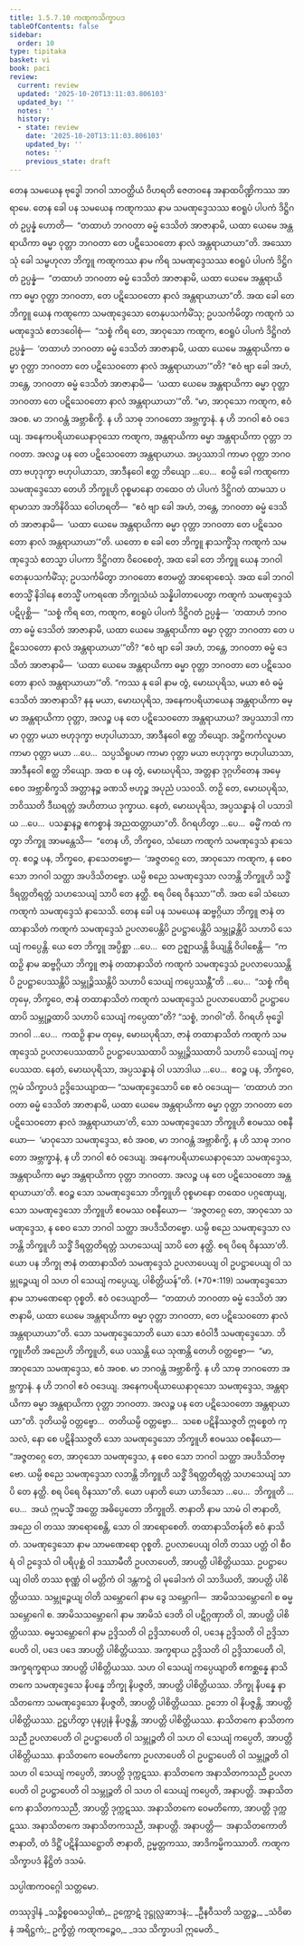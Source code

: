 ```yaml
---
title: 1.5.7.10 ကဏ္ဋကသိက္ခာပဒ
tableOfContents: false
sidebar:
  order: 10
type: tipitaka
basket: vi
book: paci
review:
  current: review
  updated: '2025-10-20T13:11:03.806103'
  updated_by: ''
  notes: ''
  history:
  - state: review
    date: '2025-10-20T13:11:03.806103'
    updated_by: ''
    notes: ''
    previous_state: draft
---
```



<DynamicBreadcrumb />


<ReviewStatus review={frontmatter.review} showDetails={true} />

<HypothesisAnnotation frontmatter={frontmatter} />

<Division number="428" book="paci" e="ch" v="2" p="181">

<Paragraph number="1279" book="paci">
တေန သမယေန ဗုဒ္ဓေါ ဘဂဝါ သာဝတ္ထိယံ ဝိဟရတိ ဇေတဝနေ အနာထပိဏ္ဍိကဿ အာရာမေ. တေန ခေါ ပန သမယေန ကဏ္ဋကဿ နာမ သမဏုဒ္ဒေသဿ ဧဝရူပံ ပါပကံ ဒိဋ္ဌိဂတံ ဥပ္ပန္နံ ဟောတိ—  “တထာဟံ ဘဂဝတာ ဓမ္မံ ဒေသိတံ အာဇာနာမိ, ယထာ ယေမေ အန္တရာယိကာ ဓမ္မာ ဝုတ္တာ ဘဂဝတာ တေ ပဋိသေဝတော နာလံ အန္တရာယာယာ”တိ. အဿောသုံ ခေါ သမ္ဗဟုလာ ဘိက္ခူ ကဏ္ဋကဿ နာမ ကိရ သမဏုဒ္ဒေသဿ ဧဝရူပံ ပါပကံ ဒိဋ္ဌိဂတံ ဥပ္ပန္နံ—  “တထာဟံ ဘဂဝတာ ဓမ္မံ ဒေသိတံ အာဇာနာမိ, ယထာ ယေမေ အန္တရာယိကာ ဓမ္မာ ဝုတ္တာ ဘဂဝတာ, တေ ပဋိသေဝတော နာလံ အန္တရာယာယာ”တိ. အထ ခေါ တေ ဘိက္ခူ ယေန ကဏ္ဋကော သမဏုဒ္ဒေသော တေနုပသင်္ကမိံသု; ဥပသင်္ကမိတွာ ကဏ္ဋကံ သမဏုဒ္ဒေသံ ဧတဒဝေါစုံ—  “သစ္စံ ကိရ တေ, အာဝုသော ကဏ္ဋက, ဧဝရူပံ ပါပကံ ဒိဋ္ဌိဂတံ ဥပ္ပန္နံ—  ‘တထာဟံ ဘဂဝတာ ဓမ္မံ ဒေသိတံ အာဇာနာမိ, ယထာ ယေမေ အန္တရာယိကာ ဓမ္မာ ဝုတ္တာ ဘဂဝတာ တေ ပဋိသေဝတော နာလံ အန္တရာယာယာ’”တိ? “ဧဝံ ဗျာ ခေါ အဟံ, ဘန္တေ, ဘဂဝတာ ဓမ္မံ ဒေသိတံ အာဇာနာမိ—  ‘ယထာ ယေမေ အန္တရာယိကာ ဓမ္မာ ဝုတ္တာ ဘဂဝတာ တေ ပဋိသေဝတော နာလံ အန္တရာယာယာ’”တိ.
</Paragraph>

<Paragraph number="1280" book="paci">
“မာ, အာဝုသော ကဏ္ဋက, ဧဝံ အဝစ. မာ ဘဂဝန္တံ အဗ္ဘာစိက္ခိ. န ဟိ သာဓု ဘဂဝတော အဗ္ဘက္ခာနံ. န ဟိ ဘဂဝါ ဧဝံ ဝဒေယျ. အနေကပရိယာယေနာဝုသော ကဏ္ဋက, အန္တရာယိကာ ဓမ္မာ အန္တရာယိကာ ဝုတ္တာ ဘဂဝတာ. အလဉ္စ ပန တေ ပဋိသေဝတော အန္တရာယာယ. အပ္ပဿာဒါ ကာမာ ဝုတ္တာ ဘဂဝတာ ဗဟုဒုက္ခာ ဗဟုပါယာသာ, အာဒီနဝေါ ဧတ္ထ ဘိယျော …ပေ…  ဧဝမ္ပိ ခေါ ကဏ္ဋကော သမဏုဒ္ဒေသော တေဟိ ဘိက္ခူဟိ ဝုစ္စမာနော တထေဝ တံ ပါပကံ ဒိဋ္ဌိဂတံ ထာမသာ ပရာမာသာ အဘိနိဝိဿ ဝေါဟရတိ—  “ဧဝံ ဗျာ ခေါ အဟံ, ဘန္တေ, ဘဂဝတာ ဓမ္မံ ဒေသိတံ အာဇာနာမိ—  ‘ယထာ ယေမေ အန္တရာယိကာ ဓမ္မာ ဝုတ္တာ ဘဂဝတာ တေ ပဋိသေဝတော နာလံ အန္တရာယာယာ’”တိ.
</Paragraph>

<Paragraph number="1281" book="paci">
ယတော စ ခေါ တေ ဘိက္ခူ နာသက္ခိံသု ကဏ္ဋကံ သမဏုဒ္ဒေသံ ဧတသ္မာ ပါပကာ ဒိဋ္ဌိဂတာ ဝိဝေစေတုံ, အထ ခေါ တေ ဘိက္ခူ ယေန ဘဂဝါ တေနုပသင်္ကမိံသု; ဥပသင်္ကမိတွာ ဘဂဝတော ဧတမတ္ထံ အာရောစေသုံ. အထ ခေါ ဘဂဝါ ဧတသ္မိံ နိဒါနေ ဧတသ္မိံ ပကရဏေ ဘိက္ခုသံဃံ သန္နိပါတာပေတွာ ကဏ္ဋကံ သမဏုဒ္ဒေသံ ပဋိပုစ္ဆိ—  “သစ္စံ ကိရ တေ, ကဏ္ဋက, ဧဝရူပံ ပါပကံ ဒိဋ္ဌိဂတံ ဥပ္ပန္နံ—  ‘တထာဟံ ဘဂဝတာ ဓမ္မံ ဒေသိတံ အာဇာနာမိ, ယထာ ယေမေ အန္တရာယိကာ ဓမ္မာ ဝုတ္တာ ဘဂဝတာ တေ ပဋိသေဝတော နာလံ အန္တရာယာယာ’”တိ? “ဧဝံ ဗျာ ခေါ အဟံ, ဘန္တေ, ဘဂဝတာ ဓမ္မံ ဒေသိတံ အာဇာနာမိ—  ‘ယထာ ယေမေ အန္တရာယိကာ ဓမ္မာ ဝုတ္တာ ဘဂဝတာ တေ ပဋိသေဝတော နာလံ အန္တရာယာယာ’”တိ.
</Paragraph>

<Paragraph number="1282" book="paci">
“ကဿ နု ခေါ နာမ တွံ, မောဃပုရိသ, မယာ ဧဝံ ဓမ္မံ ဒေသိတံ အာဇာနာသိ? နနု မယာ, မောဃပုရိသ, အနေကပရိယာယေန အန္တရာယိကာ ဓမ္မာ အန္တရာယိကာ ဝုတ္တာ, အလဉ္စ ပန တေ ပဋိသေဝတော အန္တရာယာယ? အပ္ပဿာဒါ ကာမာ ဝုတ္တာ မယာ ဗဟုဒုက္ခာ ဗဟုပါယာသာ, အာဒီနဝေါ ဧတ္ထ ဘိယျော. အဋ္ဌိကင်္ကလူပမာ ကာမာ ဝုတ္တာ မယာ …ပေ…  သပ္ပသိရူပမာ ကာမာ ဝုတ္တာ မယာ ဗဟုဒုက္ခာ ဗဟုပါယာသာ, အာဒီနဝေါ ဧတ္ထ ဘိယျော. အထ စ ပန တွံ, မောဃပုရိသ, အတ္တနာ ဒုဂ္ဂဟိတေန အမှေ စေဝ အဗ္ဘာစိက္ခသိ အတ္တာနဉ္စ ခဏသိ ဗဟုဉ္စ အပုညံ ပသဝသိ. တဉှိ တေ, မောဃပုရိသ, ဘဝိဿတိ ဒီဃရတ္တံ အဟိတာယ ဒုက္ခာယ. နေတံ, မောဃပုရိသ, အပ္ပသန္နာနံ ဝါ ပသာဒါယ …ပေ…  ပသန္နာနဉ္စ ဧကစ္စာနံ အညထတ္တာယာ”တိ. ဝိဂရဟိတွာ …ပေ…  ဓမ္မိံ ကထံ ကတွာ ဘိက္ခူ အာမန္တေသိ—  “တေန ဟိ, ဘိက္ခဝေ, သံဃော ကဏ္ဋကံ သမဏုဒ္ဒေသံ နာသေတု. ဧဝဉ္စ ပန, ဘိက္ခဝေ, နာသေတဗ္ဗော—  ‘အဇ္ဇတဂ္ဂေ တေ, အာဝုသော ကဏ္ဋက, န စေဝ သော ဘဂဝါ သတ္ထာ အပဒိသိတဗ္ဗော. ယမ္ပိ စညေ သမဏုဒ္ဒေသာ လဘန္တိ ဘိက္ခူဟိ သဒ္ဓိံ ဒိရတ္တတိရတ္တံ သဟသေယျံ သာပိ တေ နတ္ထိ. စရ ပိရေ ဝိနဿာ’”တိ. အထ ခေါ သံဃော ကဏ္ဋကံ သမဏုဒ္ဒေသံ နာသေသိ.
</Paragraph>

<Paragraph number="1283" book="paci">
တေန ခေါ ပန သမယေန ဆဗ္ဗဂ္ဂိယာ ဘိက္ခူ ဇာနံ တထာနာသိတံ ကဏ္ဋကံ သမဏုဒ္ဒေသံ ဥပလာပေန္တိပိ ဥပဋ္ဌာပေန္တိပိ သမ္ဘုဉ္ဇန္တိပိ သဟာပိ သေယျံ ကပ္ပေန္တိ. ယေ တေ ဘိက္ခူ အပ္ပိစ္ဆာ …ပေ…  တေ ဥဇ္ဈာယန္တိ ခိယျန္တိ ဝိပါစေန္တိ—  “ကထဉှိ နာမ ဆဗ္ဗဂ္ဂိယာ ဘိက္ခူ ဇာနံ တထာနာသိတံ ကဏ္ဋကံ သမဏုဒ္ဒေသံ ဥပလာပေဿန္တိပိ ဥပဋ္ဌာပေဿန္တိပိ သမ္ဘုဉ္ဇိဿန္တိပိ သဟာပိ သေယျံ ကပ္ပေဿန္တီ”တိ …ပေ…  “သစ္စံ ကိရ တုမှေ, ဘိက္ခဝေ, ဇာနံ တထာနာသိတံ ကဏ္ဋကံ သမဏုဒ္ဒေသံ ဥပလာပေထာပိ ဥပဋ္ဌာပေထာပိ သမ္ဘုဉ္ဇထာပိ သဟာပိ သေယျံ ကပ္ပေထာ”တိ? “သစ္စံ, ဘဂဝါ”တိ. ဝိဂရဟိ ဗုဒ္ဓေါ ဘဂဝါ …ပေ…  ကထဉှိ နာမ တုမှေ, မောဃပုရိသာ, ဇာနံ တထာနာသိတံ ကဏ္ဋကံ သမဏုဒ္ဒေသံ ဥပလာပေဿထာပိ ဥပဋ္ဌာပေဿထာပိ သမ္ဘုဉ္ဇိဿထာပိ သဟာပိ သေယျံ ကပ္ပေဿထ. နေတံ, မောဃပုရိသာ, အပ္ပသန္နာနံ ဝါ ပသာဒါယ …ပေ…  ဧဝဉ္စ ပန, ဘိက္ခဝေ, ဣမံ သိက္ခာပဒံ ဥဒ္ဒိသေယျာထ—
</Paragraph>

</Division>
<Division number="429" book="paci" e="ch" v="2" p="183">

<Paragraph number="1284" book="paci">
<Emphasis>“သမဏုဒ္ဒေသောပိ စေ ဧဝံ ဝဒေယျ—  ‘တထာဟံ ဘဂဝတာ ဓမ္မံ ဒေသိတံ အာဇာနာမိ, ယထာ ယေမေ အန္တရာယိကာ ဓမ္မာ ဝုတ္တာ ဘဂဝတာ တေ ပဋိသေဝတော နာလံ အန္တရာယာယာ’တိ, သော သမဏုဒ္ဒေသော ဘိက္ခူဟိ ဧဝမဿ ဝစနီယော—  ‘မာဝုသော သမဏုဒ္ဒေသ, ဧဝံ အဝစ, မာ ဘဂဝန္တံ အဗ္ဘာစိက္ခိ, န ဟိ သာဓု ဘဂဝတော အဗ္ဘက္ခာနံ, န ဟိ ဘဂဝါ ဧဝံ ဝဒေယျ. အနေကပရိယာယေနာဝုသော သမဏုဒ္ဒေသ, အန္တရာယိကာ ဓမ္မာ အန္တရာယိကာ ဝုတ္တာ ဘဂဝတာ. အလဉ္စ ပန တေ ပဋိသေဝတော အန္တရာယာယာ’တိ. ဧဝဉ္စ သော သမဏုဒ္ဒေသော ဘိက္ခူဟိ ဝုစ္စမာနော တထေဝ ပဂ္ဂဏှေယျ, သော သမဏုဒ္ဒေသော ဘိက္ခူဟိ ဧဝမဿ ဝစနီယော—  ‘အဇ္ဇတဂ္ဂေ တေ, အာဝုသော သမဏုဒ္ဒေသ, န စေဝ သော ဘဂဝါ သတ္ထာ အပဒိသိတဗ္ဗော. ယမ္ပိ စညေ သမဏုဒ္ဒေသာ လဘန္တိ ဘိက္ခူဟိ သဒ္ဓိံ ဒိရတ္တတိရတ္တံ သဟသေယျံ သာပိ တေ နတ္ထိ. စရ ပိရေ ဝိနဿာ’တိ. ယော ပန ဘိက္ခု ဇာနံ တထာနာသိတံ သမဏုဒ္ဒေသံ ဥပလာပေယျ ဝါ ဥပဋ္ဌာပေယျ ဝါ သမ္ဘုဉ္ဇေယျ ဝါ သဟ ဝါ သေယျံ ကပ္ပေယျ, ပါစိတ္တိယန်”</Emphasis>တိ. (*70*:<Emphasis>119</Emphasis>)
</Paragraph>

</Division>
<Division number="430" book="paci" e="ch" v="2" p="183">

<Paragraph number="1285" book="paci">
<Emphasis>သမဏုဒ္ဒေသော</Emphasis> နာမ သာမဏေရော ဝုစ္စတိ.
</Paragraph>

<Paragraph number="1286" book="paci">
<Emphasis>ဧဝံ ဝဒေယျာ</Emphasis>တိ—  “တထာဟံ ဘဂဝတာ ဓမ္မံ ဒေသိတံ အာဇာနာမိ, ယထာ ယေမေ အန္တရာယိကာ ဓမ္မာ ဝုတ္တာ ဘဂဝတာ, တေ ပဋိသေဝတော နာလံ အန္တရာယာယာ”တိ.
</Paragraph>

<Paragraph number="1287" book="paci">
<Emphasis>သော သမဏုဒ္ဒေသော</Emphasis>တိ ယော သော ဧဝံဝါဒီ သမဏုဒ္ဒေသော.
</Paragraph>

<Paragraph number="1288" book="paci">
<Emphasis>ဘိက္ခူဟီ</Emphasis>တိ အညေဟိ ဘိက္ခူဟိ, ယေ ပဿန္တိ ယေ သုဏန္တိ တေဟိ ဝတ္တဗ္ဗော—  “မာ, အာဝုသော သမဏုဒ္ဒေသ, ဧဝံ အဝစ. မာ ဘဂဝန္တံ အဗ္ဘာစိက္ခိ. န ဟိ သာဓု ဘဂဝတော အဗ္ဘက္ခာနံ. န ဟိ ဘဂဝါ ဧဝံ ဝဒေယျ. အနေကပရိယာယေနာဝုသော သမဏုဒ္ဒေသ, အန္တရာယိကာ ဓမ္မာ အန္တရာယိကာ ဝုတ္တာ ဘဂဝတာ. အလဉ္စ ပန တေ ပဋိသေဝတော အန္တရာယာယာ”တိ. ဒုတိယမ္ပိ ဝတ္တဗ္ဗော…  တတိယမ္ပိ ဝတ္တဗ္ဗော…  သစေ ပဋိနိဿဇ္ဇတိ ဣစ္စေတံ ကုသလံ, နော စေ ပဋိနိဿဇ္ဇတိ သော သမဏုဒ္ဒေသော ဘိက္ခူဟိ ဧဝမဿ ဝစနီယော—  “အဇ္ဇတဂ္ဂေ တေ, အာဝုသော သမဏုဒ္ဒေသ, န စေဝ သော ဘဂဝါ သတ္ထာ အပဒိသိတဗ္ဗော. ယမ္ပိ စညေ သမဏုဒ္ဒေသာ လဘန္တိ ဘိက္ခူဟိ သဒ္ဓိံ ဒိရတ္တတိရတ္တံ သဟသေယျံ သာပိ တေ နတ္ထိ. စရ ပိရေ ဝိနဿာ”တိ.
</Paragraph>

<Paragraph number="1289" book="paci">
<Emphasis>ယော ပနာ</Emphasis>တိ ယော ယာဒိသော …ပေ…  <Emphasis>ဘိက္ခူ</Emphasis>တိ …ပေ…  အယံ ဣမသ္မိံ အတ္ထေ အဓိပ္ပေတော ဘိက္ခူတိ.
</Paragraph>

<Paragraph number="1290" book="paci">
<Emphasis>ဇာနာတိ</Emphasis> နာမ သာမံ ဝါ ဇာနာတိ, အညေ ဝါ တဿ အာရောစေန္တိ, သော ဝါ အာရောစေတိ.
</Paragraph>

<Paragraph number="1291" book="paci">
<Emphasis>တထာနာသိတန်</Emphasis>တိ ဧဝံ နာသိတံ.
</Paragraph>

<Paragraph number="1292" book="paci">
<Emphasis>သမဏုဒ္ဒေသော</Emphasis> နာမ သာမဏေရော ဝုစ္စတိ.
</Paragraph>

<Paragraph number="1293" book="paci">
<Emphasis>ဥပလာပေယျ ဝါ</Emphasis>တိ တဿ ပတ္တံ ဝါ စီဝရံ ဝါ ဥဒ္ဒေသံ ဝါ ပရိပုစ္ဆံ ဝါ ဒဿာမီတိ ဥပလာပေတိ, အာပတ္တိ ပါစိတ္တိယဿ.
</Paragraph>

<Paragraph number="1294" book="paci">
<Emphasis>ဥပဋ္ဌာပေယျ ဝါ</Emphasis>တိ တဿ စုဏ္ဏံ ဝါ မတ္တိကံ ဝါ ဒန္တကဋ္ဌံ ဝါ မုခေါဒကံ ဝါ သာဒိယတိ, အာပတ္တိ ပါစိတ္တိယဿ.
</Paragraph>

<Paragraph number="1295" book="paci">
<Emphasis>သမ္ဘုဉ္ဇေယျ ဝါ</Emphasis>တိ သမ္ဘောဂေါ နာမ ဒွေ သမ္ဘောဂါ—  အာမိသသမ္ဘောဂေါ စ ဓမ္မသမ္ဘောဂေါ စ. <Emphasis>အာမိသသမ္ဘောဂေါ</Emphasis> နာမ အာမိသံ ဒေတိ ဝါ ပဋိဂ္ဂဏှာတိ ဝါ, အာပတ္တိ ပါစိတ္တိယဿ. <Emphasis>ဓမ္မသမ္ဘောဂေါ</Emphasis> နာမ ဥဒ္ဒိသတိ ဝါ ဥဒ္ဒိသာပေတိ ဝါ, ပဒေန ဥဒ္ဒိသတိ ဝါ ဥဒ္ဒိသာပေတိ ဝါ, ပဒေ ပဒေ အာပတ္တိ ပါစိတ္တိယဿ. အက္ခရာယ ဥဒ္ဒိသတိ ဝါ ဥဒ္ဒိသာပေတိ ဝါ, အက္ခရက္ခရာယ အာပတ္တိ ပါစိတ္တိယဿ.
</Paragraph>

<Paragraph number="1296" book="paci">
<Emphasis>သဟ ဝါ သေယျံ ကပ္ပေယျာ</Emphasis>တိ ဧကစ္ဆန္နေ နာသိတကေ သမဏုဒ္ဒေသေ နိပန္နေ ဘိက္ခု နိပဇ္ဇတိ, အာပတ္တိ ပါစိတ္တိယဿ. ဘိက္ခု နိပန္နေ နာသိတကော သမဏုဒ္ဒေသော နိပဇ္ဇတိ, အာပတ္တိ ပါစိတ္တိယဿ. ဥဘော ဝါ နိပဇ္ဇန္တိ, အာပတ္တိ ပါစိတ္တိယဿ. ဥဋ္ဌဟိတွာ ပုနပ္ပုနံ နိပဇ္ဇန္တိ, အာပတ္တိ ပါစိတ္တိယဿ.
</Paragraph>

</Division>
<Division number="431" book="paci" e="ch" v="2" p="185">

<Paragraph number="1297" book="paci">
နာသိတကေ နာသိတကသညီ ဥပလာပေတိ ဝါ ဥပဋ္ဌာပေတိ ဝါ သမ္ဘုဉ္ဇတိ ဝါ သဟ ဝါ သေယျံ ကပ္ပေတိ, အာပတ္တိ ပါစိတ္တိယဿ. နာသိတကေ ဝေမတိကော ဥပလာပေတိ ဝါ ဥပဋ္ဌာပေတိ ဝါ သမ္ဘုဉ္ဇတိ ဝါ သဟ ဝါ သေယျံ ကပ္ပေတိ, အာပတ္တိ ဒုက္ကဋဿ. နာသိတကေ အနာသိတကသညီ ဥပလာပေတိ ဝါ ဥပဋ္ဌာပေတိ ဝါ သမ္ဘုဉ္ဇတိ ဝါ သဟ ဝါ သေယျံ ကပ္ပေတိ, အနာပတ္တိ. အနာသိတကေ နာသိတကသညီ, အာပတ္တိ ဒုက္ကဋဿ. အနာသိတကေ ဝေမတိကော, အာပတ္တိ ဒုက္ကဋဿ. အနာသိတကေ အနာသိတကသညီ, အနာပတ္တိ.
</Paragraph>

</Division>
<Division number="432" book="paci" e="ch" v="2" p="185">

<Paragraph number="1298" book="paci">
အနာပတ္တိ—  အနာသိတကောတိ ဇာနာတိ, တံ ဒိဋ္ဌိံ ပဋိနိဿဋ္ဌောတိ ဇာနာတိ, ဥမ္မတ္တကဿ, အာဒိကမ္မိကဿာတိ.

</Paragraph>
</Division>

<Paragraph number="1299" type="center" book="paci">
ကဏ္ဋကသိက္ခာပဒံ နိဋ္ဌိတံ ဒသမံ.

  
သပ္ပါဏကဝဂ္ဂေါ သတ္တမော.



</Paragraph>

<Paragraph number="1300" type="center" book="paci">
တဿုဒ္ဒါနံ


</Paragraph>

<Paragraph number="1301" book="paci">
_သဉ္စိစ္စဝဓသပ္ပါဏံ,_  
ဥက္ကောဋံ ဒုဋ္ဌုလ္လဆာဒနံ;_  
_ဦနဝီသတိ သတ္ထဉ္စ,_  
_သံဝိဓာနံ အရိဋ္ဌကံ;_  
ဥက္ခိတ္တံ ကဏ္ဋကဉ္စေဝ,_  
_ဒသ သိက္ခာပဒါ ဣမေတိ._
</Paragraph>